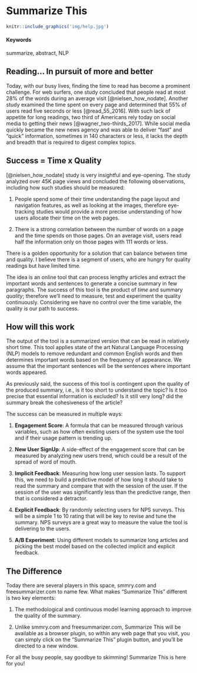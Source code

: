 # Summarize This {#summarize-this}

```r
knitr::include_graphics('img/help.jpg')
```

#### Keywords {-}

summarize, abstract, NLP

## Reading... In pursuit of more and better
Today, with our busy lives, finding the time to read has become a prominent challenge. For web surfers, one study concluded that people read at most 28% of the words during an average visit [@nielsen_how_nodate]. Another study examined the time spent on every page and determined that 55% of users read five seconds or less [@read_55_2016]. With such lack of appetite for long readings, two third of Americans rely today on social media to getting their news [@wagner_two-thirds_2017]. While social media quickly became the new news agency and was able to deliver "fast" and "quick" information, sometimes in 140 characters or less, it lacks the depth and breadth that is required to digest complex topics. 

## Success = Time x Quality

[@nielsen_how_nodate] study is very insightful and eye-opening. The study analyzed over 45K page views and concluded the following observations, including how such studies should be measured:

1. People spend some of their time understanding the page layout and navigation features, as well as looking at the images, therefore eye-tracking studies would provide a more precise understanding of how users allocate their time on the web pages. 

2. There is a strong correlation between the number of words on a page and the time spends on those pages. On an average visit, users read half the information only on those pages with 111 words or less.

There is a golden opportunity for a solution that can balance between time and quality. I believe there is a segment of users, who are hungry for quality readings but have limited time. 

The idea is an online tool that can process lengthy articles and extract the important words and sentences to generate a concise summary in few paragraphs. The success of this tool is the product of *time* and summary *quality*; therefore we’ll need to measure, test and experiment the quality continuously. Considering we have no control over the time variable, the quality is our path to success.

## How will this work

The output of the tool is a summarized version that can be read in relatively short time. This tool applies state of the art Natural Language Processing (NLP) models to remove redundant and common English words and then determines important words based on the frequency of appearance. We assume that the important sentences will be the sentences where important words appeared.

As previously said, the success of this tool is contingent upon the quality of the produced summary, i.e., is it too short to understand the topic? Is it too precise that essential information is excluded? Is it still very long? did the summary break the cohesiveness of the 
article?

The success can be measured in multiple ways: 

1. **Engagement Score**: A formula that can be measured through various variables, such as how often existing users of the system use the tool and if their usage pattern is trending up.

2. **New User SignUp**: A side-effect of the engagement score that can be measured by analyzing new users trend, which could be a result of the spread of word of mouth.

3. **Implicit Feedback**: Measuring how long user session lasts. To support this, we need to build a predictive model of how long it should take to read the summary and compare that with the session of the user. If the session of the user was significantly less than the predictive range, then that is considered a detractor.

4. **Explicit Feedback**: By randomly selecting users for NPS surveys. This will be a simple 1 to 10 rating that will be key to revise and tune the summary. NPS surveys are a great way to measure the value the tool is delivering to the users.

5. **A/B Experiment**: Using different models to summarize long articles and picking the best model based on the collected implicit and explicit feedback.

## The Difference
Today there are several players in this space, smmry.com and freesummarizer.com to name few. What makes "Summarize This" different is two key elements:

1. The methodological and continuous model learning approach to improve the quality of the summary.

2. Unlike smmry.com and freesummarizer.com, Summarize This will be available as a browser plugin, so within any web page that you visit, you can simply click on the "Summarize This" plugin button, and you'll be directed to a new window.

For all the busy people, say goodbye to skimming! Summarize This is here for you!

